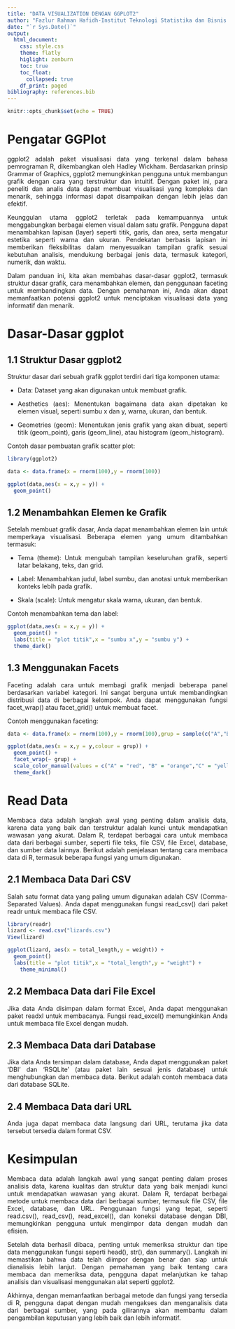 ```yaml
---
title: "DATA VISUALIZATION DENGAN GGPLOT2"
author: "Fazlur Rahman Hafidh-Institut Teknologi Statistika dan Bisnis Muhammadiyah"
date: "`r Sys.Date()`"
output: 
  html_document:
    css: style.css
    theme: flatly
    higlight: zenburn
    toc: true
    toc_float:
      collapsed: true
    df_print: paged
bibliography: references.bib
---
```


```{=html}
<style>
body{
text-align: justify}
</style>
```
```r
knitr::opts_chunk$set(echo = TRUE)
```

# Pengatar GGPlot

ggplot2 adalah paket visualisasi data yang terkenal dalam bahasa pemrograman R, dikembangkan oleh Hadley Wickham. Berdasarkan prinsip Grammar of Graphics, ggplot2 memungkinkan pengguna untuk membangun grafik dengan cara yang terstruktur dan intuitif. Dengan paket ini, para peneliti dan analis data dapat membuat visualisasi yang kompleks dan menarik, sehingga informasi dapat disampaikan dengan lebih jelas dan efektif.

Keunggulan utama ggplot2 terletak pada kemampuannya untuk menggabungkan berbagai elemen visual dalam satu grafik. Pengguna dapat menambahkan lapisan (layer) seperti titik, garis, dan area, serta mengatur estetika seperti warna dan ukuran. Pendekatan berbasis lapisan ini memberikan fleksibilitas dalam menyesuaikan tampilan grafik sesuai kebutuhan analisis, mendukung berbagai jenis data, termasuk kategori, numerik, dan waktu.

Dalam panduan ini, kita akan membahas dasar-dasar ggplot2, termasuk struktur dasar grafik, cara menambahkan elemen, dan penggunaan faceting untuk membandingkan data. Dengan pemahaman ini, Anda akan dapat memanfaatkan potensi ggplot2 untuk menciptakan visualisasi data yang informatif dan menarik.

# Dasar-Dasar ggplot

## 1.1 Struktur Dasar ggplot2

Struktur dasar dari sebuah grafik ggplot terdiri dari tiga komponen utama:

- Data: Dataset yang akan digunakan untuk membuat grafik.

- Aesthetics (aes): Menentukan bagaimana data akan dipetakan ke elemen visual, seperti sumbu x dan y, warna, ukuran, dan bentuk.

- Geometries (geom): Menentukan jenis grafik yang akan dibuat, seperti titik (geom_point), garis (geom_line), atau histogram (geom_histogram).

Contoh dasar pembuatan grafik scatter plot:

```r
library(ggplot2)

data <- data.frame(x = rnorm(100),y = rnorm(100))

ggplot(data,aes(x = x,y = y)) +
  geom_point()
```

## 1.2 Menambahkan Elemen ke Grafik
Setelah membuat grafik dasar, Anda dapat menambahkan elemen lain untuk memperkaya visualisasi. Beberapa elemen yang umum ditambahkan termasuk:

- Tema (theme): Untuk mengubah tampilan keseluruhan grafik, seperti latar belakang, teks, dan grid.

- Label: Menambahkan judul, label sumbu, dan anotasi untuk memberikan konteks lebih pada grafik.

- Skala (scale): Untuk mengatur skala warna, ukuran, dan bentuk.

Contoh menambahkan tema dan label:

```r
ggplot(data,aes(x = x,y = y)) +
  geom_point() +
  labs(title = "plot titik",x = "sumbu x",y = "sumbu y") +
  theme_dark()
```

## 1.3 Menggunakan Facets
Faceting adalah cara untuk membagi grafik menjadi beberapa panel berdasarkan variabel kategori. Ini sangat berguna untuk membandingkan distribusi data di berbagai kelompok. Anda dapat menggunakan fungsi facet_wrap() atau facet_grid() untuk membuat facet.

Contoh menggunakan faceting:

```r
data <- data.frame(x = rnorm(100),y = rnorm(100),grup = sample(c("A","B","C","D"),100,replace = TRUE))

ggplot(data,aes(x = x,y = y,colour = grup)) +
  geom_point() +
  facet_wrap(~ grup) +
  scale_color_manual(values = c("A" = "red", "B" = "orange","C" = "yellow", "D" = "green")) +
  theme_dark()
```

# Read Data
Membaca data adalah langkah awal yang penting dalam analisis data, karena data yang baik dan terstruktur adalah kunci untuk mendapatkan wawasan yang akurat. Dalam R, terdapat berbagai cara untuk membaca data dari berbagai sumber, seperti file teks, file CSV, file Excel, database, dan sumber data lainnya. Berikut adalah penjelasan tentang cara membaca data di R, termasuk beberapa fungsi yang umum digunakan.

## 2.1 Membaca Data Dari CSV 
Salah satu format data yang paling umum digunakan adalah CSV (Comma-Separated Values). Anda dapat menggunakan fungsi read_csv() dari paket readr untuk membaca file CSV.

```r
library(readr)
lizard <- read.csv("lizards.csv")
View(lizard)
```

```r
ggplot(lizard, aes(x = total_length,y = weight)) +
  geom_point()
  labs(title = "plot titik",x = "total_length",y = "weight") +
    theme_minimal()
```

## 2.2 Membaca Data dari File Excel
Jika data Anda disimpan dalam format Excel, Anda dapat menggunakan paket readxl untuk membacanya. Fungsi read_excel() memungkinkan Anda untuk membaca file Excel dengan mudah.

## 2.3 Membaca Data dari Database
Jika data Anda tersimpan dalam database, Anda dapat menggunakan paket 'DBI' dan 'RSQLite' (atau paket lain sesuai jenis database) untuk menghubungkan dan membaca data. Berikut adalah contoh membaca data dari database SQLite.

## 2.4 Membaca Data dari URL
Anda juga dapat membaca data langsung dari URL, terutama jika data tersebut tersedia dalam format CSV.

# Kesimpulan
Membaca data adalah langkah awal yang sangat penting dalam proses analisis data, karena kualitas dan struktur data yang baik menjadi kunci untuk mendapatkan wawasan yang akurat. Dalam R, terdapat berbagai metode untuk membaca data dari berbagai sumber, termasuk file CSV, file Excel, database, dan URL. Penggunaan fungsi yang tepat, seperti read.csv(), read_csv(), read_excel(), dan koneksi database dengan DBI, memungkinkan pengguna untuk mengimpor data dengan mudah dan efisien.

Setelah data berhasil dibaca, penting untuk memeriksa struktur dan tipe data menggunakan fungsi seperti head(), str(), dan summary(). Langkah ini memastikan bahwa data telah diimpor dengan benar dan siap untuk dianalisis lebih lanjut. Dengan pemahaman yang baik tentang cara membaca dan memeriksa data, pengguna dapat melanjutkan ke tahap analisis dan visualisasi menggunakan alat seperti ggplot2.

Akhirnya, dengan memanfaatkan berbagai metode dan fungsi yang tersedia di R, pengguna dapat dengan mudah mengakses dan menganalisis data dari berbagai sumber, yang pada gilirannya akan membantu dalam pengambilan keputusan yang lebih baik dan lebih informatif.